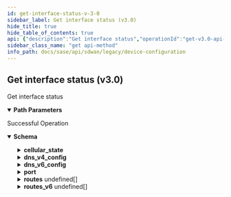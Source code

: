 ```yaml
---
id: get-interface-status-v-3-0
sidebar_label: Get interface status (v3.0)
hide_title: true
hide_table_of_contents: true
api: {"description":"Get interface status","operationId":"get-v3.0-api-tenants-tenant_id-sites-site_id-elements-element_id-interfaces-interface_id-status","parameters":[{"description":"Tenant Id","in":"path","name":"tenant_id","required":true,"schema":{"description":"Tenant Id","type":"string"}},{"description":"Site Id","in":"path","name":"site_id","required":true,"schema":{"description":"Site Id","type":"string"}},{"description":"Element Id","in":"path","name":"element_id","required":true,"schema":{"description":"Element Id","type":"string"}},{"description":"Interface Id","in":"path","name":"interface_id","required":true,"schema":{"description":"Interface Id","type":"string"}}],"responses":{"200":{"content":{"application/json":{"schema":{"properties":{"cellular_state":{"description":"Cellular State","properties":{"active":{"description":"Active","type":"boolean"},"apn_info":{"description":"Apn Info","properties":{"apn":{"description":"Apn","type":"string"},"authentication":{"description":"Authentication","type":"string"}}}}},"device":{"description":"Device","type":"string"},"disabled":{"description":"Disabled","type":"boolean"},"disabled_reason":{"description":"Disabled Reason: Size(max = 5000, DISABLED_REASON_INVALID_0001, min = 0) ","type":"string"},"dns_v4_config":{"description":"Dns V4 Config: Valid ","properties":{"name_servers":{"description":"Name Servers","items":{"description":"Name Servers","type":"string"},"type":"array"},"search":{"description":"Search","items":{"description":"Search","type":"string"},"type":"array"}}},"dns_v6_config":{"description":"Dns V6 Config","properties":{"name_servers":{"description":"Name Servers","items":{"description":"Name Servers","type":"string"},"type":"array"},"search":{"description":"Search","items":{"description":"Search","type":"string"},"type":"array"}}},"element_id":{"description":"Element Id","type":"string"},"extended_state":{"description":"Extended State","type":"string"},"id":{"type":"string"},"ike_algo":{"description":"Ike Algo: JsonIgnore(value = true) ","type":"string"},"ike_last_rekeyed":{"description":"Ike Last Rekeyed: JsonIgnore(value = true) ","format":"int64","type":"integer"},"ike_next_rekey":{"description":"Ike Next Rekey: JsonIgnore(value = true) ","format":"int64","type":"integer"},"inactive":{"description":"Inactive","type":"boolean"},"inactive_reason":{"description":"Inactive Reason: Size(max = 5000, INACTIVE_REASON_INVALID_0001, min = 0) ","type":"string"},"index":{"description":"Index: JsonIgnore(value = true) ","format":"int32","type":"integer"},"ipsec_algo":{"description":"Ipsec Algo: JsonIgnore(value = true) ","type":"string"},"ipsec_last_rekeyed":{"description":"Ipsec Last Rekeyed: JsonIgnore(value = true) ","format":"int64","type":"integer"},"ipsec_next_rekey":{"description":"Ipsec Next Rekey: JsonIgnore(value = true) ","format":"int64","type":"integer"},"ipv4_addresses":{"description":"Ipv4 Addresses","items":{"description":"Ipv4 Addresses","type":"string"},"type":"array"},"ipv4_addresses_changed":{"description":"Ipv4 Addresses Changed","type":"boolean"},"ipv6_addresses":{"description":"Ipv6 Addresses","items":{"description":"Ipv6 Addresses","type":"string"},"type":"array"},"ipv6_addresses_changed":{"description":"Ipv6 Addresses Changed","type":"boolean"},"last_state_change":{"description":"Last State Change","format":"int64","type":"integer"},"link_local_address":{"description":"Link Local Address","type":"string"},"local_tunnel_v4_addr":{"description":"Local Tunnel V4 Addr: JsonIgnore(value = true) ","type":"string"},"mac_address":{"description":"Mac Address","type":"string"},"name":{"description":"Name","type":"string"},"negotiated_mtu":{"description":"Negotiated Mtu","format":"int32","type":"integer"},"operational_state":{"description":"Operational State","type":"string"},"operational_state_changed":{"description":"Operational State Changed","type":"boolean"},"port":{"description":"Port","properties":{"end":{"description":"End: Range(max = 65535L, error = APPDEF_CONFIG_INVALID_PORT_RANGE: Port number must be between 1 and 65535, min = 1L) ","type":"string"},"start":{"description":"Start: Range(max = 65535L, error = APPDEF_CONFIG_INVALID_PORT_RANGE: Port number must be between 1 and 65535, min = 1L) ","type":"string"}}},"region":{"description":"Region","type":"string"},"remote_host_name":{"description":"Remote Host Name","type":"string"},"remote_v4_addr":{"description":"Remote V4 Addr","type":"string"},"routes":{"description":"Routes","items":{"properties":{"destination":{"description":"Destination","type":"string"},"via":{"description":"Via","type":"string"}}},"type":"array"},"routes_v6":{"description":"Routes V6","items":{"properties":{"destination":{"description":"Destination: IPAddress(allowEmpty = true, allowLinkLocal = false, allowNull = true, bcast = DENY, defaultRoute = false, dnsCheck = false, error = INVALID_GATEWAY_IP: Gateway IP is invalid., type = GATEWAYCIDRV6) ","type":"string"},"via":{"description":"Via: IPAddress(allowEmpty = true, allowLinkLocal = true, allowNull = true, bcast = DENY, defaultRoute = false, dnsCheck = false, error = INVALID_HOST_IP: Invalid host IP address., type = IPV6) ","type":"string"}}},"type":"array"},"secondary_ipv4_addresses":{"description":"Secondary Ipv4 Addresses","items":{"description":"Secondary Ipv4 Addresses","type":"string"},"type":"array"},"state":{"description":"State: JsonIgnore(value = true) ","type":"boolean"},"tenant_id":{"description":"Tenant Id: NotNull Digits(fraction = 0, integer = 20, TENANT_ID_INVALID_0001) ","type":"string"}},"required":["tenant_id"]}}},"description":"Successful Operation"}},"tags":["Device Configuration"],"method":"get","path":"/v3.0/api/tenants/{tenant_id}/sites/{site_id}/elements/{element_id}/interfaces/{interface_id}/status","servers":[{"url":"/"}],"info":{"contact":{},"description":"List of APIs used to manage your device software to upgrade, retrieve available software images, and upgrade status information.","title":"Device Configuration","version":"Latest"},"postman":{"name":"Get interface status (v3.0)","description":{"content":"Get interface status","type":"text/plain"},"url":{"path":["v3.0","api","tenants",":tenant_id","sites",":site_id","elements",":element_id","interfaces",":interface_id","status"],"host":["{{baseUrl}}"],"query":[],"variable":[{"disabled":false,"description":{"content":"(Required) Tenant Id","type":"text/plain"},"type":"any","value":"","key":"tenant_id"},{"disabled":false,"description":{"content":"(Required) Site Id","type":"text/plain"},"type":"any","value":"","key":"site_id"},{"disabled":false,"description":{"content":"(Required) Element Id","type":"text/plain"},"type":"any","value":"","key":"element_id"},{"disabled":false,"description":{"content":"(Required) Interface Id","type":"text/plain"},"type":"any","value":"","key":"interface_id"}]},"header":[{"key":"Accept","value":"application/json"}],"method":"GET"}}
sidebar_class_name: "get api-method"
info_path: docs/sase/api/sdwan/legacy/device-configuration
---
```



## Get interface status (v3.0)



Get interface status

<details style={{"marginBottom":"1rem"}} data-collapsed={false} open={true}><summary style={{}}><strong>Path Parameters</strong></summary><div><ul><ParamsItem className={"paramsItem"} param={{"description":"Tenant Id","in":"path","name":"tenant_id","required":true,"schema":{"description":"Tenant Id","type":"string"}}}></ParamsItem><ParamsItem className={"paramsItem"} param={{"description":"Site Id","in":"path","name":"site_id","required":true,"schema":{"description":"Site Id","type":"string"}}}></ParamsItem><ParamsItem className={"paramsItem"} param={{"description":"Element Id","in":"path","name":"element_id","required":true,"schema":{"description":"Element Id","type":"string"}}}></ParamsItem><ParamsItem className={"paramsItem"} param={{"description":"Interface Id","in":"path","name":"interface_id","required":true,"schema":{"description":"Interface Id","type":"string"}}}></ParamsItem></ul></div></details><div><ApiTabs><TabItem label={"200"} value={"200"}><div>

Successful Operation

</div><div><details style={{}} data-collapsed={false} open={true}><summary style={{"textAlign":"left"}}><strong>Schema</strong></summary><div style={{"textAlign":"left","marginLeft":"1rem"}}></div><ul style={{"marginLeft":"1rem"}}><SchemaItem collapsible={true} className={"schemaItem"}><details style={{}}><summary style={{}}><strong>cellular_state</strong><span style={{"opacity":"0.6"}}> </span></summary><div style={{"marginLeft":"1rem"}}><div style={{"marginTop":".5rem","marginBottom":".5rem"}}>

Cellular State

</div><SchemaItem collapsible={false} name={"active"} required={false} schemaDescription={"Active"} schemaName={"boolean"} qualifierMessage={undefined}></SchemaItem><SchemaItem collapsible={true} className={"schemaItem"}><details style={{}}><summary style={{}}><strong>apn_info</strong><span style={{"opacity":"0.6"}}> </span></summary><div style={{"marginLeft":"1rem"}}><div style={{"marginTop":".5rem","marginBottom":".5rem"}}>

Apn Info

</div><SchemaItem collapsible={false} name={"apn"} required={false} schemaDescription={"Apn"} schemaName={"string"} qualifierMessage={undefined}></SchemaItem><SchemaItem collapsible={false} name={"authentication"} required={false} schemaDescription={"Authentication"} schemaName={"string"} qualifierMessage={undefined}></SchemaItem></div></details></SchemaItem></div></details></SchemaItem><SchemaItem collapsible={false} name={"device"} required={false} schemaDescription={"Device"} schemaName={"string"} qualifierMessage={undefined}></SchemaItem><SchemaItem collapsible={false} name={"disabled"} required={false} schemaDescription={"Disabled"} schemaName={"boolean"} qualifierMessage={undefined}></SchemaItem><SchemaItem collapsible={false} name={"disabled_reason"} required={false} schemaDescription={"Disabled Reason: Size(max = 5000, DISABLED_REASON_INVALID_0001, min = 0) "} schemaName={"string"} qualifierMessage={undefined}></SchemaItem><SchemaItem collapsible={true} className={"schemaItem"}><details style={{}}><summary style={{}}><strong>dns_v4_config</strong><span style={{"opacity":"0.6"}}> </span></summary><div style={{"marginLeft":"1rem"}}><div style={{"marginTop":".5rem","marginBottom":".5rem"}}>

Dns V4 Config: Valid 

</div><SchemaItem collapsible={false} name={"name_servers"} required={false} schemaDescription={"Name Servers"} schemaName={"string[]"} qualifierMessage={undefined}></SchemaItem><SchemaItem collapsible={false} name={"search"} required={false} schemaDescription={"Search"} schemaName={"string[]"} qualifierMessage={undefined}></SchemaItem></div></details></SchemaItem><SchemaItem collapsible={true} className={"schemaItem"}><details style={{}}><summary style={{}}><strong>dns_v6_config</strong><span style={{"opacity":"0.6"}}> </span></summary><div style={{"marginLeft":"1rem"}}><div style={{"marginTop":".5rem","marginBottom":".5rem"}}>

Dns V6 Config

</div><SchemaItem collapsible={false} name={"name_servers"} required={false} schemaDescription={"Name Servers"} schemaName={"string[]"} qualifierMessage={undefined}></SchemaItem><SchemaItem collapsible={false} name={"search"} required={false} schemaDescription={"Search"} schemaName={"string[]"} qualifierMessage={undefined}></SchemaItem></div></details></SchemaItem><SchemaItem collapsible={false} name={"element_id"} required={false} schemaDescription={"Element Id"} schemaName={"string"} qualifierMessage={undefined}></SchemaItem><SchemaItem collapsible={false} name={"extended_state"} required={false} schemaDescription={"Extended State"} schemaName={"string"} qualifierMessage={undefined}></SchemaItem><SchemaItem collapsible={false} name={"id"} required={false} schemaDescription={undefined} schemaName={"string"} qualifierMessage={undefined}></SchemaItem><SchemaItem collapsible={false} name={"ike_algo"} required={false} schemaDescription={"Ike Algo: JsonIgnore(value = true) "} schemaName={"string"} qualifierMessage={undefined}></SchemaItem><SchemaItem collapsible={false} name={"ike_last_rekeyed"} required={false} schemaDescription={"Ike Last Rekeyed: JsonIgnore(value = true) "} schemaName={"int64"} qualifierMessage={undefined}></SchemaItem><SchemaItem collapsible={false} name={"ike_next_rekey"} required={false} schemaDescription={"Ike Next Rekey: JsonIgnore(value = true) "} schemaName={"int64"} qualifierMessage={undefined}></SchemaItem><SchemaItem collapsible={false} name={"inactive"} required={false} schemaDescription={"Inactive"} schemaName={"boolean"} qualifierMessage={undefined}></SchemaItem><SchemaItem collapsible={false} name={"inactive_reason"} required={false} schemaDescription={"Inactive Reason: Size(max = 5000, INACTIVE_REASON_INVALID_0001, min = 0) "} schemaName={"string"} qualifierMessage={undefined}></SchemaItem><SchemaItem collapsible={false} name={"index"} required={false} schemaDescription={"Index: JsonIgnore(value = true) "} schemaName={"int32"} qualifierMessage={undefined}></SchemaItem><SchemaItem collapsible={false} name={"ipsec_algo"} required={false} schemaDescription={"Ipsec Algo: JsonIgnore(value = true) "} schemaName={"string"} qualifierMessage={undefined}></SchemaItem><SchemaItem collapsible={false} name={"ipsec_last_rekeyed"} required={false} schemaDescription={"Ipsec Last Rekeyed: JsonIgnore(value = true) "} schemaName={"int64"} qualifierMessage={undefined}></SchemaItem><SchemaItem collapsible={false} name={"ipsec_next_rekey"} required={false} schemaDescription={"Ipsec Next Rekey: JsonIgnore(value = true) "} schemaName={"int64"} qualifierMessage={undefined}></SchemaItem><SchemaItem collapsible={false} name={"ipv4_addresses"} required={false} schemaDescription={"Ipv4 Addresses"} schemaName={"string[]"} qualifierMessage={undefined}></SchemaItem><SchemaItem collapsible={false} name={"ipv4_addresses_changed"} required={false} schemaDescription={"Ipv4 Addresses Changed"} schemaName={"boolean"} qualifierMessage={undefined}></SchemaItem><SchemaItem collapsible={false} name={"ipv6_addresses"} required={false} schemaDescription={"Ipv6 Addresses"} schemaName={"string[]"} qualifierMessage={undefined}></SchemaItem><SchemaItem collapsible={false} name={"ipv6_addresses_changed"} required={false} schemaDescription={"Ipv6 Addresses Changed"} schemaName={"boolean"} qualifierMessage={undefined}></SchemaItem><SchemaItem collapsible={false} name={"last_state_change"} required={false} schemaDescription={"Last State Change"} schemaName={"int64"} qualifierMessage={undefined}></SchemaItem><SchemaItem collapsible={false} name={"link_local_address"} required={false} schemaDescription={"Link Local Address"} schemaName={"string"} qualifierMessage={undefined}></SchemaItem><SchemaItem collapsible={false} name={"local_tunnel_v4_addr"} required={false} schemaDescription={"Local Tunnel V4 Addr: JsonIgnore(value = true) "} schemaName={"string"} qualifierMessage={undefined}></SchemaItem><SchemaItem collapsible={false} name={"mac_address"} required={false} schemaDescription={"Mac Address"} schemaName={"string"} qualifierMessage={undefined}></SchemaItem><SchemaItem collapsible={false} name={"name"} required={false} schemaDescription={"Name"} schemaName={"string"} qualifierMessage={undefined}></SchemaItem><SchemaItem collapsible={false} name={"negotiated_mtu"} required={false} schemaDescription={"Negotiated Mtu"} schemaName={"int32"} qualifierMessage={undefined}></SchemaItem><SchemaItem collapsible={false} name={"operational_state"} required={false} schemaDescription={"Operational State"} schemaName={"string"} qualifierMessage={undefined}></SchemaItem><SchemaItem collapsible={false} name={"operational_state_changed"} required={false} schemaDescription={"Operational State Changed"} schemaName={"boolean"} qualifierMessage={undefined}></SchemaItem><SchemaItem collapsible={true} className={"schemaItem"}><details style={{}}><summary style={{}}><strong>port</strong><span style={{"opacity":"0.6"}}> </span></summary><div style={{"marginLeft":"1rem"}}><div style={{"marginTop":".5rem","marginBottom":".5rem"}}>

Port

</div><SchemaItem collapsible={false} name={"end"} required={false} schemaDescription={"End: Range(max = 65535L, error = APPDEF_CONFIG_INVALID_PORT_RANGE: Port number must be between 1 and 65535, min = 1L) "} schemaName={"string"} qualifierMessage={undefined}></SchemaItem><SchemaItem collapsible={false} name={"start"} required={false} schemaDescription={"Start: Range(max = 65535L, error = APPDEF_CONFIG_INVALID_PORT_RANGE: Port number must be between 1 and 65535, min = 1L) "} schemaName={"string"} qualifierMessage={undefined}></SchemaItem></div></details></SchemaItem><SchemaItem collapsible={false} name={"region"} required={false} schemaDescription={"Region"} schemaName={"string"} qualifierMessage={undefined}></SchemaItem><SchemaItem collapsible={false} name={"remote_host_name"} required={false} schemaDescription={"Remote Host Name"} schemaName={"string"} qualifierMessage={undefined}></SchemaItem><SchemaItem collapsible={false} name={"remote_v4_addr"} required={false} schemaDescription={"Remote V4 Addr"} schemaName={"string"} qualifierMessage={undefined}></SchemaItem><SchemaItem collapsible={true} className={"schemaItem"}><details style={{}}><summary style={{}}><strong>routes</strong><span style={{"opacity":"0.6"}}> undefined[]</span></summary><div style={{"marginLeft":"1rem"}}><div style={{"marginTop":".5rem","marginBottom":".5rem"}}>

Routes

</div><SchemaItem collapsible={false} name={"destination"} required={false} schemaDescription={"Destination"} schemaName={"string"} qualifierMessage={undefined}></SchemaItem><SchemaItem collapsible={false} name={"via"} required={false} schemaDescription={"Via"} schemaName={"string"} qualifierMessage={undefined}></SchemaItem></div></details></SchemaItem><SchemaItem collapsible={true} className={"schemaItem"}><details style={{}}><summary style={{}}><strong>routes_v6</strong><span style={{"opacity":"0.6"}}> undefined[]</span></summary><div style={{"marginLeft":"1rem"}}><div style={{"marginTop":".5rem","marginBottom":".5rem"}}>

Routes V6

</div><SchemaItem collapsible={false} name={"destination"} required={false} schemaDescription={"Destination: IPAddress(allowEmpty = true, allowLinkLocal = false, allowNull = true, bcast = DENY, defaultRoute = false, dnsCheck = false, error = INVALID_GATEWAY_IP: Gateway IP is invalid., type = GATEWAYCIDRV6) "} schemaName={"string"} qualifierMessage={undefined}></SchemaItem><SchemaItem collapsible={false} name={"via"} required={false} schemaDescription={"Via: IPAddress(allowEmpty = true, allowLinkLocal = true, allowNull = true, bcast = DENY, defaultRoute = false, dnsCheck = false, error = INVALID_HOST_IP: Invalid host IP address., type = IPV6) "} schemaName={"string"} qualifierMessage={undefined}></SchemaItem></div></details></SchemaItem><SchemaItem collapsible={false} name={"secondary_ipv4_addresses"} required={false} schemaDescription={"Secondary Ipv4 Addresses"} schemaName={"string[]"} qualifierMessage={undefined}></SchemaItem><SchemaItem collapsible={false} name={"state"} required={false} schemaDescription={"State: JsonIgnore(value = true) "} schemaName={"boolean"} qualifierMessage={undefined}></SchemaItem><SchemaItem collapsible={false} name={"tenant_id"} required={true} schemaDescription={"Tenant Id: NotNull Digits(fraction = 0, integer = 20, TENANT_ID_INVALID_0001) "} schemaName={"string"} qualifierMessage={undefined}></SchemaItem></ul></details></div></TabItem></ApiTabs></div>
      